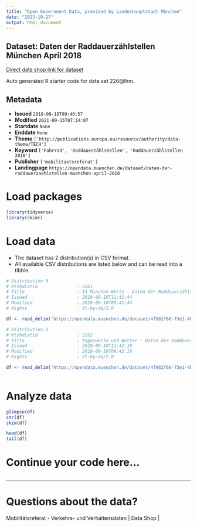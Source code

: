 ```yaml
---
title: "Open Government Data, provided by Landeshauptstadt München"
date: "2023-10-27"
output: html_document
---
```


## Dataset: Daten der Raddauerzählstellen München April 2018

[Direct data shop link for dataset](https://opendata.muenchen.de/dataset/daten-der-raddauerzaehlstellen-muenchen-april-2018)

Auto generated R starter code for data set 226@lhm.

## Metadata

- **Issued** `2018-09-10T09:40:57`
- **Modified** `2021-09-15T07:14:07`
- **Startdate** `None`
- **Enddate** `None`
- **Theme** `['http://publications.europa.eu/resource/authority/data-theme/TECH']`
- **Keyword** `['Fahrrad', 'Raddauerzählstellen', 'Raddauerzählstellen 2018']`
- **Publisher** `['mobilitaetsreferat']`
- **Landingpage** `https://opendata.muenchen.de/dataset/daten-der-raddauerzaehlstellen-muenchen-april-2018`


# Load packages

```r

library(tidyverse)
library(skimr)

```

# Load data

-   The dataset has 2 distribution(s) in CSV format.
-   All available CSV distributions are listed below and can be read into a tibble.

```r

# Distribution 0
# Ktzhdistid               : 2261
# Title                    : 15 Minuten-Werte - Daten der Raddauerzählstellen München April 2018
# Issued                   : 2018-09-10T11:41:44
# Modified                 : 2018-09-10T09:41:44
# Rights                   : dl-by-de/2.0

df <- read_delim('https://opendata.muenchen.de/dataset/4f982f60-73e1-4b9f-95cd-cdf83635c3c7/resource/725b8a9b-78c8-4f93-b5a9-3f1a0bd766d8/download/rad20180415min.csv')

# Distribution 1
# Ktzhdistid               : 2262
# Title                    : Tageswerte und Wetter - Daten der Raddauerzählstellen München April 2018
# Issued                   : 2018-09-10T11:42:19
# Modified                 : 2018-09-10T09:42:19
# Rights                   : dl-by-de/2.0

df <- read_delim('https://opendata.muenchen.de/dataset/4f982f60-73e1-4b9f-95cd-cdf83635c3c7/resource/68e6a9e0-2b8c-4e03-9e19-c0b6e09405ae/download/rad201804tage.csv')



```

# Analyze data

```r

glimpse(df)
str(df)
skim(df)

head(df)
tail(df)

```

# Continue your code here...

```r

```

------------------------------------------------------------------------

# Questions about the data?

Mobilitätsreferat - Verkehrs- und Verhaltensdaten | Data Shop | 
